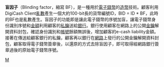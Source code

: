 {{Expert|time=2011-01-20}}
'''盲因子'''（Blinding factor，縮寫 BF），是一種用於[[電子錢幣|電子錢幣]]的[[造幣|造幣]]技術。顧客利用DigiCash Client[[亂數|亂數]]產生一個大約100-bit長的貨幣編號ID，BID = ID * BF，此時的BF也是亂數產生。盲因子的功能即是讓此電子錢幣的序號加盲，讓電子錢幣身份識別序號和[[金額|金額]]利用顧客的[[私鑰|私鑰]]送給[[銀行|銀行]]。銀行使用顧客在網路上的公開[[金鑰|金鑰]]解開資料封包，確認身份識別和[[帳號|帳號]]餘額無誤後，增加顧客的e-cash liability金額。接著在傳送給顧客銀行的私鑰，顧客再以銀行在[[網路|網路]]上發行的公開金鑰解開資料封包，顧客取得電子錢幣簽章後，以還原的方式去除盲因子，即可取得經網路銀行簽章過後的原始電子錢幣序號。

[[Category:密碼學|M]]